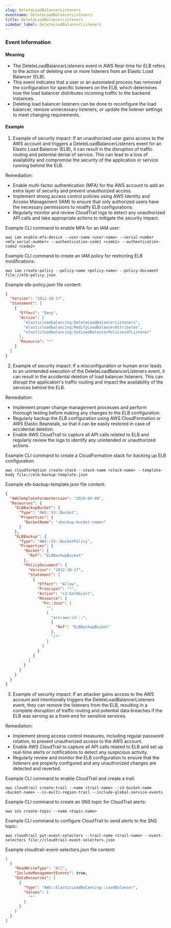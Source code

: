 ```yaml
--- 
slug: DeleteLoadBalancerListeners
eventname: DeleteLoadBalancerListeners
title: DeleteLoadBalancerListeners
sidebar_label: DeleteLoadBalancerListeners
---
```

                       

### Event Information

#### Meaning

- The DeleteLoadBalancerListeners event in AWS Real-time for ELB refers to the action of deleting one or more listeners from an Elastic Load Balancer (ELB).
- This event indicates that a user or an automated process has removed the configuration for specific listeners on the ELB, which determines how the load balancer distributes incoming traffic to the backend instances.
- Deleting load balancer listeners can be done to reconfigure the load balancer, remove unnecessary listeners, or update the listener settings to meet changing requirements.

#### Example

1. Example of security impact: If an unauthorized user gains access to the AWS account and triggers a DeleteLoadBalancerListeners event for an Elastic Load Balancer (ELB), it can result in the disruption of traffic routing and potential denial of service. This can lead to a loss of availability and compromise the security of the application or service running behind the ELB.

Remediation:
- Enable multi-factor authentication (MFA) for the AWS account to add an extra layer of security and prevent unauthorized access.
- Implement strong access control policies using AWS Identity and Access Management (IAM) to ensure that only authorized users have the necessary permissions to modify ELB configurations.
- Regularly monitor and review CloudTrail logs to detect any unauthorized API calls and take appropriate actions to mitigate the security impact.

Example CLI command to enable MFA for an IAM user:
```
aws iam enable-mfa-device --user-name <user-name> --serial-number <mfa-serial-number> --authentication-code1 <code1> --authentication-code2 <code2>
```

Example CLI command to create an IAM policy for restricting ELB modifications:
```
aws iam create-policy --policy-name <policy-name> --policy-document file://elb-policy.json
```

Example elb-policy.json file content:
```json
{
  "Version": "2012-10-17",
  "Statement": [
    {
      "Effect": "Deny",
      "Action": [
        "elasticloadbalancing:DeleteLoadBalancerListeners",
        "elasticloadbalancing:ModifyLoadBalancerAttributes",
        "elasticloadbalancing:SetLoadBalancerPoliciesOfListener"
      ],
      "Resource": "*"
    }
  ]
}
```

2. Example of security impact: If a misconfiguration or human error leads to an unintended execution of the DeleteLoadBalancerListeners event, it can result in the accidental deletion of load balancer listeners. This can disrupt the application's traffic routing and impact the availability of the services behind the ELB.

Remediation:
- Implement proper change management processes and perform thorough testing before making any changes to the ELB configuration.
- Regularly backup the ELB configuration using AWS CloudFormation or AWS Elastic Beanstalk, so that it can be easily restored in case of accidental deletion.
- Enable AWS CloudTrail to capture all API calls related to ELB and regularly review the logs to identify any unintended or unauthorized actions.

Example CLI command to create a CloudFormation stack for backing up ELB configuration:
```
aws cloudformation create-stack --stack-name <stack-name> --template-body file://elb-backup-template.json
```

Example elb-backup-template.json file content:
```json
{
  "AWSTemplateFormatVersion": "2010-09-09",
  "Resources": {
    "ELBBackupBucket": {
      "Type": "AWS::S3::Bucket",
      "Properties": {
        "BucketName": "<backup-bucket-name>"
      }
    },
    "ELBBackup": {
      "Type": "AWS::S3::BucketPolicy",
      "Properties": {
        "Bucket": {
          "Ref": "ELBBackupBucket"
        },
        "PolicyDocument": {
          "Version": "2012-10-17",
          "Statement": [
            {
              "Effect": "Allow",
              "Principal": "*",
              "Action": "s3:GetObject",
              "Resource": {
                "Fn::Join": [
                  "",
                  [
                    "arn:aws:s3:::",
                    {
                      "Ref": "ELBBackupBucket"
                    },
                    "/*"
                  ]
                ]
              }
            }
          ]
        }
      }
    }
  }
}
```

3. Example of security impact: If an attacker gains access to the AWS account and intentionally triggers the DeleteLoadBalancerListeners event, they can remove the listeners from the ELB, resulting in a complete disruption of traffic routing and potential data breaches if the ELB was serving as a front-end for sensitive services.

Remediation:
- Implement strong access control measures, including regular password rotation, to prevent unauthorized access to the AWS account.
- Enable AWS CloudTrail to capture all API calls related to ELB and set up real-time alerts or notifications to detect any suspicious activity.
- Regularly review and monitor the ELB configuration to ensure that the listeners are properly configured and any unauthorized changes are detected and reverted.

Example CLI command to enable CloudTrail and create a trail:
```
aws cloudtrail create-trail --name <trail-name> --s3-bucket-name <bucket-name> --is-multi-region-trail --include-global-service-events
```

Example CLI command to create an SNS topic for CloudTrail alerts:
```
aws sns create-topic --name <topic-name>
```

Example CLI command to configure CloudTrail to send alerts to the SNS topic:
```
aws cloudtrail put-event-selectors --trail-name <trail-name> --event-selectors file://cloudtrail-event-selectors.json
```

Example cloudtrail-event-selectors.json file content:
```json
[
  {
    "ReadWriteType": "All",
    "IncludeManagementEvents": true,
    "DataResources": [
      {
        "Type": "AWS::ElasticLoadBalancing::LoadBalancer",
        "Values": [
          "*"
        ]
      }
    ]
  }
]
```

 